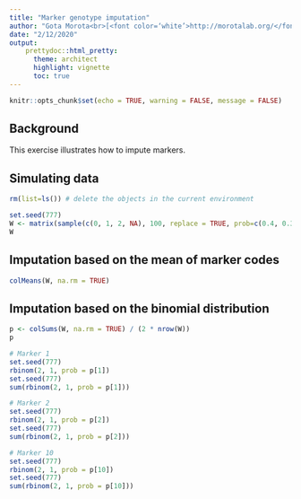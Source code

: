 ```yaml
---
title: "Marker genotype imputation"
author: "Gota Morota<br>[<font color=‘white’>http://morotalab.org/</font>](http://morotalab.org/)"
date: "2/12/2020"
output: 
    prettydoc::html_pretty:
      theme: architect
      highlight: vignette
      toc: true
---
```


```r
knitr::opts_chunk$set(echo = TRUE, warning = FALSE, message = FALSE)
```

## Background
This exercise illustrates how to impute markers.


## Simulating data
```r
rm(list=ls()) # delete the objects in the current environment 

set.seed(777)
W <- matrix(sample(c(0, 1, 2, NA), 100, replace = TRUE, prob=c(0.4, 0.3, 0.3, 0.1)), nrow= 10, ncol=10) # 10 x 10 marker matrix
W
```


## Imputation based on the mean of marker codes
```r
colMeans(W, na.rm = TRUE)
```


## Imputation based on the binomial distribution
```r
p <- colSums(W, na.rm = TRUE) / (2 * nrow(W))
p

# Marker 1
set.seed(777)
rbinom(2, 1, prob = p[1])
set.seed(777)
sum(rbinom(2, 1, prob = p[1]))

# Marker 2
set.seed(777)
rbinom(2, 1, prob = p[2])
set.seed(777)
sum(rbinom(2, 1, prob = p[2]))

# Marker 10
set.seed(777)
rbinom(2, 1, prob = p[10])
set.seed(777)
sum(rbinom(2, 1, prob = p[10]))



```



